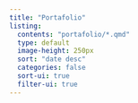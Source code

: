 ```yaml
---
title: "Portafolio"
listing: 
  contents: "portafolio/*.qmd"
  type: default
  image-height: 250px
  sort: "date desc"
  categories: false
  sort-ui: true
  filter-ui: true
---
```

